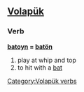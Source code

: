 {{also|baton}}
==[[Volapük]]==

===Verb===
'''[[batoyn]] = [[batön]]'''

# play at whip and top
# to hit with a [[bat]]

[[Category:Volapük verbs]]
